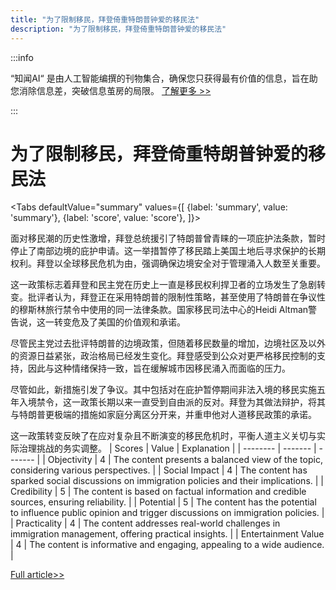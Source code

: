 ```yaml
---
title: "为了限制移民，拜登倚重特朗普钟爱的移民法"
description: "为了限制移民，拜登倚重特朗普钟爱的移民法"
---
```



:::info

“知闻AI“ 是由人工智能编撰的刊物集合，确保您只获得最有价值的信息，旨在助您消除信息差，突破信息茧房的局限。  [了解更多 >>](/)

:::

# 为了限制移民，拜登倚重特朗普钟爱的移民法


<Tabs
	defaultValue="summary"
	values={[
	{label: 'summary', value: 'summary'},
	{label: 'score', value: 'score'},
]}>
<TabItem value="summary">


面对移民潮的历史性激增，拜登总统援引了特朗普曾青睐的一项庇护法条款，暂时停止了南部边境的庇护申请。这一举措暂停了移民踏上美国土地后寻求保护的长期权利。拜登以全球移民危机为由，强调确保边境安全对于管理涌入人数至关重要。

这一政策标志着拜登和民主党在历史上一直是移民权利捍卫者的立场发生了急剧转变。批评者认为，拜登正在采用特朗普的限制性策略，甚至使用了特朗普在争议性的穆斯林旅行禁令中使用的同一法律条款。国家移民司法中心的Heidi Altman警告说，这一转变危及了美国的价值观和承诺。

尽管民主党过去批评特朗普的边境政策，但随着移民数量的增加，边境社区及以外的资源日益紧张，政治格局已经发生变化。拜登感受到公众对更严格移民控制的支持，因此与这种情绪保持一致，旨在缓解城市因移民涌入而面临的压力。

尽管如此，新措施引发了争议。其中包括对在庇护暂停期间非法入境的移民实施五年入境禁令，这一政策长期以来一直受到自由派的反对。拜登为其做法辩护，将其与特朗普更极端的措施如家庭分离区分开来，并重申他对人道移民政策的承诺。

这一政策转变反映了在应对复杂且不断演变的移民危机时，平衡人道主义关切与实际治理挑战的务实调整。
</TabItem>
<TabItem value="score">
	| Scores     | Value   | Explanation |
	| -------- | ------- | ------- |
	| Objectivity  | 4    | The content presents a balanced view of the topic, considering various perspectives.    |
	| Social Impact | 4     | The content has sparked social discussions on immigration policies and their implications.    |
	| Credibility    | 5    | The content is based on factual information and credible sources, ensuring reliability.    |
	| Potential    | 5    | The content has the potential to influence public opinion and trigger discussions on immigration policies.    |
	| Practicality    | 4    | The content addresses real-world challenges in immigration management, offering practical insights.    |
	| Entertainment Value    | 4    | The content is informative and engaging, appealing to a wide audience.    |
</TabItem>
</Tabs>

[Full article>>](https://www.nytimes.com/2024/06/04/us/politics/biden-migrants-trump.html)
